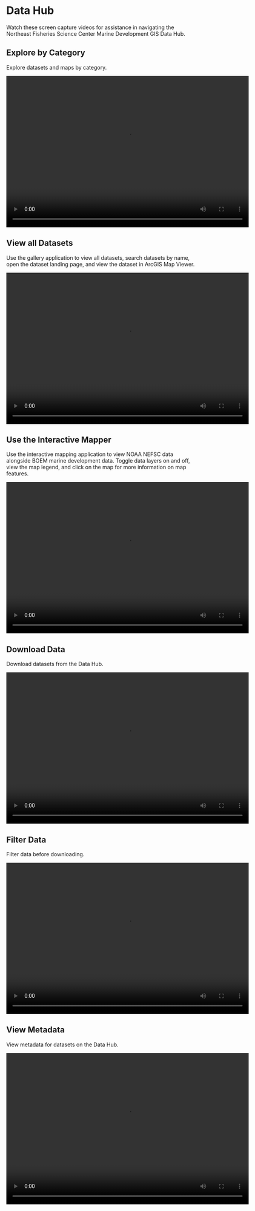 # Data Hub

Watch these screen capture videos for assistance in navigating the Northeast Fisheries Science Center Marine Development GIS Data Hub.

## Explore by Category
Explore datasets and maps by category.

<video width="640" height="400" controls>
  <source src="video/category_screencapture.webm" type= "video/webm">
  Your browser does not support the video tag. 
  
</video>

## View all Datasets
Use the gallery application to view all datasets, search datasets by name, open the dataset landing page, and view the dataset in ArcGIS Map Viewer. 

<video width="640" height="400" controls>
  <source src="video/searchapp_screencapture.webm" type= "video/webm">
  Your browser does not support the video tag. 
  
</video>

## Use the Interactive Mapper
Use the interactive mapping application to view NOAA NEFSC data alongside BOEM marine development data. Toggle data layers on and off, view the map legend, and click on the map for more information on map features.

<video width="640" height="400" controls>
  <source src="video/mapper_screencapture.webm" type= "video/webm">
  Your browser does not support the video tag. 
  
</video>

## Download Data
Download datasets from the Data Hub.

<video width="640" height="400" controls>
  <source src="video/downloaddata_screencapture.webm" type= "video/webm">
  Your browser does not support the video tag. 
  
</video>

## Filter Data
Filter data before downloading. 

<video width="640" height="400" controls>
  <source src="video/filterdata_screencapture.webm" type= "video/webm">
  Your browser does not support the video tag. 
  
</video>

## View Metadata
View metadata for datasets on the Data Hub. 

<video width="640" height="400" controls>
  <source src="video/metadata_screencapture.webm" type= "video/webm">
  Your browser does not support the video tag. 
  
</video>
